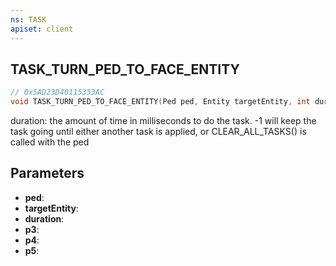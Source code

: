 ```yaml
---
ns: TASK
apiset: client
---
```

## TASK_TURN_PED_TO_FACE_ENTITY

```c
// 0x5AD23D40115353AC
void TASK_TURN_PED_TO_FACE_ENTITY(Ped ped, Entity targetEntity, int duration, float p3, float p4, float p5);
```

duration: the amount of time in milliseconds to do the task. -1 will keep the task going until either another task is applied, or CLEAR_ALL_TASKS() is called with the ped

## Parameters
* **ped**:
* **targetEntity**:
* **duration**:
* **p3**:
* **p4**:
* **p5**:
